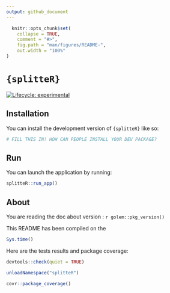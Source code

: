 ```yaml
---
output: github_document
---
```


<!-- README.md is generated from README.Rmd. Please edit that file -->

```r
  knitr::opts_chunk$set(
    collapse = TRUE,
    comment = "#>",
    fig.path = "man/figures/README-",
    out.width = "100%"
)
```

# `{splitteR}`

<!-- badges: start -->
[![Lifecycle: experimental](https://img.shields.io/badge/lifecycle-experimental-orange.svg)](https://lifecycle.r-lib.org/articles/stages.html#experimental)
<!-- badges: end -->

## Installation

You can install the development version of `{splitteR}` like so:

```r
# FILL THIS IN! HOW CAN PEOPLE INSTALL YOUR DEV PACKAGE?
```

## Run

You can launch the application by running:

```r
splitteR::run_app()
```

## About

You are reading the doc about version : `r golem::pkg_version()`

This README has been compiled on the

```r
Sys.time()
```

Here are the tests results and package coverage:

```r
devtools::check(quiet = TRUE)
```

```r
unloadNamespace("splitteR")
```

```r
covr::package_coverage()
```
